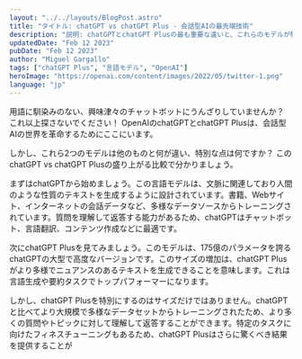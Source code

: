 ```yaml
---
layout: "../../layouts/BlogPost.astro"
title: "タイトル: chatGPT vs chatGPT Plus - 会話型AIの最先端技術"
description: "説明: chatGPTとchatGPT Plusの最も重要な違いと、これらのモデルが特別な理由を説明します。."
updatedDate: "Feb 12 2023"
pubDate: "Feb 12 2023"
author: "Miguel Gargallo"
tags: ["chatGPT Plus", "言語モデル", "OpenAI"]
heroImage: "https://openai.com/content/images/2022/05/twitter-1.png"
language: "jp"
---
```


用語に馴染みのない、興味津々のチャットボットにうんざりしていませんか？ これ以上探さないでください！ OpenAIのchatGPTとchatGPT Plusは、会話型AIの世界を革命するためにここにいます。

しかし、これら2つのモデルは他のものと何が違い、特別な点は何ですか？ このchatGPT vs chatGPT Plusの盛り上がる比較で分かりましょう。

まずはchatGPTから始めましょう。この言語モデルは、文脈に関連しており人間のような性質のテキストを生成するように設計されています。書籍、Webサイト、インターネットの会話データなど、多様なデータソースからトレーニングされています。質問を理解して返答する能力があるため、chatGPTはチャットボット、言語翻訳、コンテンツ作成などに最適です。

次にchatGPT Plusを見てみましょう。このモデルは、175億のパラメータを誇るchatGPTの大型で高度なバージョンです。このサイズの増加は、chatGPT Plusがより多様でニュアンスのあるテキストを生成できることを意味します。これは言語生成や要約タスクでトップパフォーマーになります。

しかし、chatGPT Plusを特別にするのはサイズだけではありません。chatGPTと比べてより大規模で多様なデータセットからトレーニングされたため、より多くの質問やトピックに対して理解して返答することができます。特定のタスクに向けたフィネスチューニングもあるため、chatGPT Plusはさらに驚くべき結果を提供することが